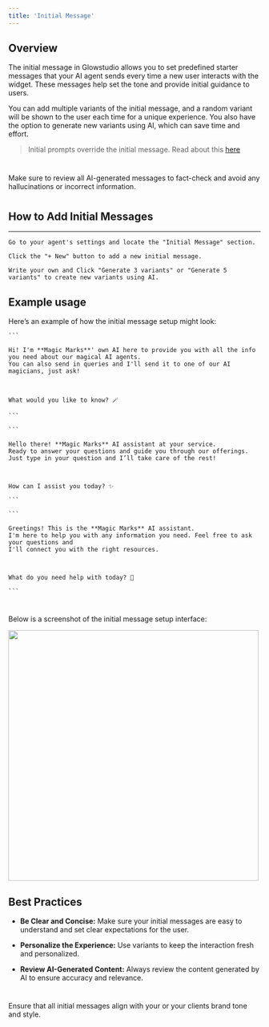 ```yaml
---
title: 'Initial Message'
---
```



## Overview 

  

The initial message in Glowstudio allows you to set predefined starter messages that your AI agent sends every time a new user interacts with the widget. These messages help set the tone and provide initial guidance to users. 

  

You can add multiple variants of the initial message, and a random variant will be shown to the user each time for a unique experience. You also have the option to generate new variants using AI, which can save time and effort. 

>Initial prompts override the initial message. Read about this [here](documentation_glowstudio.ai/Documentation/System%instructions/System%prompt/init_prompt.mdx)

 # 

<Tip>Make sure to review all AI-generated messages to fact-check and avoid any hallucinations or incorrect information.</Tip> 

  #

## How to Add Initial Messages 

 --- 


<Steps> 

  <Step title="Step 1: Access Initial Message Section"> 

    Go to your agent's settings and locate the "Initial Message" section. 

  </Step> 

  <Step title="Step 2: Create New Message"> 

    Click the "+ New" button to add a new initial message. 

  </Step> 

  <Step title="Step 3: Generate Variants"> 

    Write your own and Click "Generate 3 variants" or "Generate 5 variants" to create new variants using AI. 

  </Step> 

</Steps> 

  

## Example usage

  

Here’s an example of how the initial message setup might look: 

  

<AccordionGroup> 

  <Accordion title="Variant 1"> 

    ``` 

    Hi! I'm **Magic Marks**' own AI here to provide you with all the info you need about our magical AI agents. 
    You can also send in queries and I'll send it to one of our AI magicians, just ask! 

  

    What would you like to know? 🪄 

    ``` 

  </Accordion> 

  <Accordion title="Variant 2"> 

    ``` 

    Hello there! **Magic Marks** AI assistant at your service. 
    Ready to answer your questions and guide you through our offerings. 
    Just type in your question and I’ll take care of the rest! 

  

    How can I assist you today? ✨ 

    ``` 

  </Accordion> 

  <Accordion title="Variant 3"> 

    ``` 

    Greetings! This is the **Magic Marks** AI assistant. 
    I'm here to help you with any information you need. Feel free to ask your questions and
    I'll connect you with the right resources. 

  

    What do you need help with today? 🌟 

    ``` 

  </Accordion> 

</AccordionGroup> 

  

#

  

<Info>Below is a screenshot of the initial message setup interface:</Info> 


<img class="rounded-md" src="https://i.imgur.com/agzRgIP.jpg
" width="500"></img>

 

## Best Practices 

  

- **Be Clear and Concise:** Make sure your initial messages are easy to understand and set clear expectations for the user. 

- **Personalize the Experience:** Use variants to keep the interaction fresh and personalized. 

- **Review AI-Generated Content:** Always review the content generated by AI to ensure accuracy and relevance. 

 # 

<Check>Ensure that all initial messages align with your or your clients brand tone and style.</Check> 

  

 